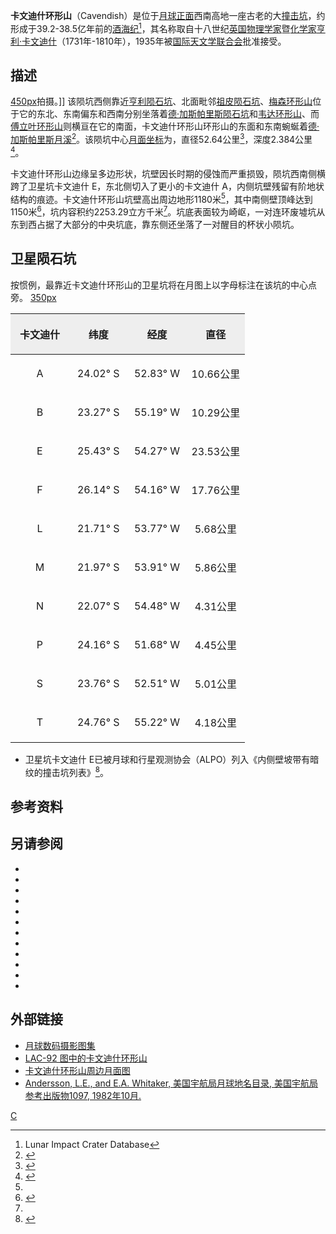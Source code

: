 {{lunar crater data|
 image=Cavendish iv 156 h1 cropped.jpg|
 caption=[[月球轨道器4号|月球轨道器4号]]拍摄的图像|
 latitude=24.63|
 N_or_S=S|
 longitude=53.78|
 E_or_W=W|
 diameter=52.64公里|
 depth=2.384公里|
 colong=54|
 eponym=[[亨利·卡文迪什|亨利·卡文迪什]]}}
'''卡文迪什环形山'''（Cavendish）是位于[[月球正面|月球正面]]西南高地一座古老的大[[撞击坑|撞击坑]]，约形成于39.2-38.5亿年前的[[酒海纪|酒海纪]]<ref name=LICD>Lunar Impact Crater Database</ref>，其名称取自十八世纪[[英国|英国]][[物理学家|物理学家]]暨[[化学家|化学家]][[亨利·卡文迪什|亨利·卡文迪什]]（1731年-1810年），1935年被[[国际天文学联合会|国际天文学联合会]]批准接受。

==描述==  
[[image:Henry_Frères_+_Henry_+_Cavendish_-_LROC_-_WAC.JPG|450px]]拍摄。]]
该陨坑西侧靠近[[亨利陨石坑|亨利陨石坑]]、北面毗邻[[祖皮陨石坑|祖皮陨石坑]]、[[梅森环形山_(月球)|梅森环形山]]位于它的东北、东南偏东和西南分别坐落着[[德·加斯帕里斯陨石坑|德·加斯帕里斯陨石坑]]和[[韦达环形山|韦达环形山]]、而[[傅立叶环形山|傅立叶环形山]]则横亘在它的南面，卡文迪什环形山环形山的东面和东南蜿蜒着[[德·加斯帕里斯陨石坑|德·加斯帕里斯月溪]]<ref>{{Cite web |url=http://planetarynames.wr.usgs.gov/images/Lunar/lac_92_lo.pdf |title=Crater Cavendish on LAC-92 map. |accessdate=2016-10-20 |archive-date=2020-09-21 |archive-url=https://web.archive.org/web/20200921201236/https://planetarynames.wr.usgs.gov/images/Lunar/lac_92_lo.pdf |dead-url=no }}</ref>。该陨坑中心[[月面坐标|月面坐标]]为{{Coord|24.63|S|53.78|W|globe:Moon|nogoogle=1|noosm=1}}，直径52.64公里<ref name="IAU">{{Cite web |url=http://planetarynames.wr.usgs.gov/Feature/1086 |title=Directory of the International Astronomical Union |access-date=2016-10-20 |archive-date=2017-10-12 |archive-url=https://web.archive.org/web/20171012094804/https://planetarynames.wr.usgs.gov/Feature/1086 |dead-url=no }}</ref>，深度2.384公里<ref>{{Cite web |url=http://fisherka.csolutionshosting.net/astronote/plan/craterdepth/html/CraterDepthFeatureNameWestfall.html |title=John E. Westfall's Atlas of the Lunar Terminator, Cambridge Univ. Press (2000) |accessdate=2016-10-20 |archive-date=2014-12-18 |archive-url=https://archive.today/20141218234310/http://fisherka.csolutionshosting.net/astronote/plan/craterdepth/html/CraterDepthFeatureNameWestfall.html |dead-url=no }}</ref>。

卡文迪什环形山边缘呈多边形状，坑壁因长时期的侵蚀而严重损毁，陨坑西南侧横跨了卫星坑卡文迪什 E，东北侧切入了更小的卡文迪什 A，内侧坑壁残留有阶地状结构的痕迹。卡文迪什环形山坑壁高出周边地形1180米<ref name="LICD"/>，其中南侧壁顶峰达到1150米<ref name="WIKI">{{Cite web |url=http://the-moon.wikispaces.com/Cavendish |title=Description Crater online The Moon-Wiki |accessdate=2016-10-20 |archive-date=2014-07-14 |archive-url=https://web.archive.org/web/20140714082436/http://the-moon.wikispaces.com/Cavendish |dead-url=no }}</ref>，坑内容积约2253.29立方千米<ref name="LICD"/>。坑底表面较为崎岖，一对连环废墟坑从东到西占据了大部分的中央坑底，靠东侧还坐落了一对醒目的杯状小陨坑。

==卫星陨石坑==
按惯例，最靠近卡文迪什环形山的卫星坑将在月图上以字母标注在该坑的中心点旁。
[[image:Cavendish_sattelite_craters_map.jpg|350px]]

{| class="wikitable"
!width="25%" style="background:#eeeeee;" |卡文迪什
!width="25%" style="background:#eeeeee;" |纬度
!width="25%" style="background:#eeeeee;" |经度
!width="25%" style="background:#eeeeee;" |直径
|-
|align="center"|A
|align="center"|24.02° S
|align="center"|52.83° W
|align="center"|10.66公里
|-
|align="center"|B
|align="center"|23.27° S
|align="center"|55.19° W
|align="center"|10.29公里
|-
|align="center"|E
|align="center"|25.43° S
|align="center"|54.27° W
|align="center"|23.53公里
|-
|align="center"|F
|align="center"|26.14° S
|align="center"|54.16° W
|align="center"|17.76公里
|-
|align="center"|L
|align="center"|21.71° S
|align="center"|53.77° W
|align="center"|5.68公里
|-
|align="center"|M
|align="center"|21.97° S
|align="center"|53.91° W
|align="center"|5.86公里
|-
|align="center"|N
|align="center"|22.07° S
|align="center"|54.48° W
|align="center"|4.31公里
|-
|align="center"|P
|align="center"|24.16° S
|align="center"|51.68° W
|align="center"|4.45公里
|-
|align="center"|S
|align="center"|23.76° S
|align="center"|52.51° W
|align="center"|5.01公里
|-
|align="center"|T
|align="center"|24.76° S
|align="center"|55.22° W
|align="center"|4.18公里
|}{{clear}}
* 卫星坑卡文迪什 E已被月球和行星观测协会（ALPO）列入《内侧壁坡带有暗纹的撞击坑列表》<ref>{{Cite web |url=http://www.zone-vx.com/alpo-bcp-longlist.pdf |title=List of craters with dark radial bands of the Association of Lunar and Planetary Astronomy(ALPO) |accessdate=2016-10-20 |archive-date=2013-12-03 |archive-url=https://web.archive.org/web/20131203025135/http://www.zone-vx.com/alpo-bcp-longlist.pdf |dead-url=yes }}</ref>。
==参考资料==
{{Reflist}}
==另请参阅==
* {{cite book
  | last1 = Andersson
  | first1 = L. E.
  | last2 = Whitaker
  | first2 = E. A.
  | authorlink2 = Ewen Whitaker
  | date = 1982
  | title = [[NASA|NASA]] Catalogue of Lunar Nomenclature
  | publisher = NASA RP-1097
  | ref = harv
  }}
* {{cite web
  | last = Blue
  | first = Jennifer
  | date = July 25, 2007
  | title = Gazetteer of Planetary Nomenclature
  | publisher = [[United_States_Geological_Survey|USGS]]
  | url = http://planetarynames.wr.usgs.gov/
  | accessdate = 2007-08-05
  | ref = harv
  | archive-date = 2012-04-08
  | archive-url = https://www.webcitation.org/66mXDr4G9?url=http://planetarynames.wr.usgs.gov/
  | dead-url = no
  }}
* {{cite book
  | last1 = Bussey
  | first1 = B.
  | authorlink1 = Ben Bussey
  | last2 = Spudis
  | first2 = P.
  | authorlink2 = Paul Spudis
  | date = 2004
  | title = The Clementine Atlas of the Moon
  | publisher = Cambridge University Press
  | location = New York
  | isbn = 978-0-521-81528-4
  | ref = harv
  }}
* {{cite book
  | last1 = Cocks
  | first1 = Elijah E.
  | last2 = Cocks
  | first2 = Josiah C.
  | date = 1995
  | title = Who's Who on the Moon: A Biographical Dictionary of Lunar Nomenclature
  | url = https://archive.org/details/isbn_9780936389271
  | publisher = Tudor Publishers
  | isbn = 978-0-936389-27-1
  | ref = harv
  }}
* {{cite web
  | last = McDowell
  | first = Jonathan
  | date = July 15, 2007
  | url = http://host.planet4589.org/astro/lunar/
  | title = Lunar Nomenclature
  | publisher = Jonathan's Space Report
  | accessdate = 2007-10-24
  | ref = harv
  | archive-date = 2012-05-26
  | archive-url = https://www.webcitation.org/67wcYNfK3?url=http://host.planet4589.org/astro/lunar/
  | dead-url = no
  }}
* {{cite journal| last1 = Menzel| first1 = D. H.| last2 = Minnaert| first2 = M.| last3 = Levin| first3 = B.| last4 = Dollfus| first4 = A.| last5 = Bell| first5 = B.| title = Report on Lunar Nomenclature by the Working Group of Commission 17 of the IAU| doi = 10.1007/BF00171763| journal = Space Science Reviews| volume = 12| issue = 2| pages = 136–186| date = 1971| bibcode = 1971SSRv...12..136M| ref = harv}}
* {{cite book
  | first = Patrick
  | last = Moore
  | authorlink = Patrick Moore
  | date = 2001
  | title = On the Moon
  | url = https://archive.org/details/patrickmooreonmo00patr
  | publisher = Sterling Publishing Co.
  | isbn = 978-0-304-35469-6
  | ref = harv
  }}
* {{cite book
  | first = Fred W.
  | last = Price
  | date = 1988
  | title = The Moon Observer's Handbook
  | publisher = Cambridge University Press
  | isbn = 978-0-521-33500-3
  | ref = harv
  }}
* {{cite book
  | last = Rükl
  | first = Antonín
  | authorlink = Antonín Rükl
  | date = 1990
  | title = Atlas of the Moon
  | publisher = Kalmbach Books
  | isbn = 978-0-913135-17-4
  | ref = harv
  }}
* {{cite book
  | last = Webb
  | first = Rev. T. W.
  | authorlink = Thomas William Webb
  | date = 1962
  | title = Celestial Objects for Common Telescopes
  | url = https://archive.org/details/celestialobjects00webb
  | edition = 6th revised
  | publisher = Dover
  | isbn = 978-0-486-20917-3
  | ref = harv
  }}
* {{cite book
  | first = Ewen A.
  | last = Whitaker
  | authorlink = Ewen Whitaker
  | date = 1999
  | title = Mapping and Naming the Moon
  | publisher = Cambridge University Press
  | isbn = 978-0-521-62248-6
  | ref = harv
  }}
* {{cite book
  | first = Peter T.
  | last = Wlasuk
  | date = 2000
  | title = Observing the Moon
  | publisher = Springer
  | isbn = 978-1-85233-193-1
  | ref = harv
 }}

==外部链接==
*[http://www.lpi.usra.edu/resources/lunar_orbiter/bin/srch_nam.shtml?Cavendish%7C0 月球数码摄影图集] {{Wayback|url=http://www.lpi.usra.edu/resources/lunar_orbiter/bin/srch_nam.shtml?Cavendish%7C0 |date=20201127015533 }}
*[http://www.lpi.usra.edu/resources/mapcatalog/LAC/lac92/ LAC-92 图中的卡文迪什环形山]{{Wayback|url=http://www.lpi.usra.edu/resources/mapcatalog/LAC/lac92/ |date=20201127013720 }}
*[http://www.lpi.usra.edu/resources/mapcatalog/usgs/I755/ 卡文迪什环形山周边月面图]{{Wayback|url=http://www.lpi.usra.edu/resources/mapcatalog/usgs/I755/ |date=20201127013452 }}
*[http://planet4589.org/astro/lunar/RP-1097.pdf Andersson, L.E., and E.A. Whitaker, 美国宇航局月球地名目录, 美国宇航局参考出版物1097, 1982年10月.]{{Wayback|url=http://planet4589.org/astro/lunar/RP-1097.pdf |date=20141006125838 }}

[[Category:月球环形山|C]]
{{月球環形山 (C-F)}}